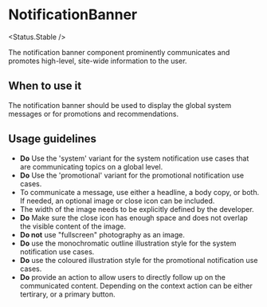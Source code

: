 
# NotificationBanner

<Status.Stable />

<Story id="notification-notificationbanner--base" />
<Props />

The notification banner component prominently communicates and promotes high-level, site-wide information to the user.

## When to use it

The notification banner should be used to display the global system messages or for promotions and recommendations.

## Usage guidelines

- **Do** Use the 'system' variant for the system notification use cases that are communicating topics on a global level.
- **Do** Use the 'promotional' variant for the promotional notification use cases.
- To communicate a message, use either a headline, a body copy, or both. If needed, an optional image or close icon can be included.
- The width of the image needs to be explicitly defined by the developer.
- **Do** Make sure the close icon has enough space and does not overlap the visible content of the image.
- **Do not** use "fullscreen" photography as an image.
- **Do** use the monochromatic outline illustration style for the system notification use cases.
- **Do** use the coloured illustration style for the promotional notification use cases.
- **Do** provide an action to allow users to directly follow up on the communicated content. Depending on the context action can be either tertirary, or a primary button.

<Story id="notification-notificationbanner--dismissable" />
